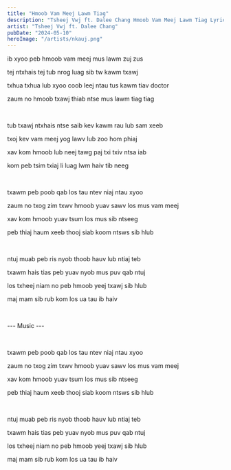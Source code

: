 ```yaml
---
title: "Hmoob Vam Meej Lawm Tiag"
description: "Tsheej Vwj ft. Dalee Chang Hmoob Vam Meej Lawm Tiag Lyrics"
artist: "Tsheej Vwj ft. Dalee Chang"
pubDate: "2024-05-10"
heroImage: "/artists/nkauj.png"
---
```


ib xyoo peb hmoob vam meej mus lawm zuj zus

tej ntxhais tej tub nrog luag sib tw kawm txawj

txhua txhua lub xyoo coob leej ntau tus kawm tiav doctor

zaum no hmoob txawj thiab ntse mus lawm tiag tiag

<br />

tub txawj ntxhais ntse saib kev kawm rau lub sam xeeb

txoj kev vam meej yog lawv lub zoo hom phiaj

xav kom hmoob lub neej tawg paj txi txiv ntsa iab

kom peb tsim txiaj li luag lwm haiv tib neeg

<br />

txawm peb poob qab los tau ntev niaj ntau xyoo

zaum no txog zim txwv hmoob yuav sawv los mus vam meej

xav kom hmoob yuav tsum los mus sib ntseeg

peb thiaj haum xeeb thooj siab koom ntsws sib hlub

<br />

ntuj muab peb ris nyob thoob hauv lub ntiaj teb

txawm hais tias peb yuav nyob mus puv qab ntuj

los txheej niam no peb hmoob yeej txawj sib hlub

maj mam sib rub kom los ua tau ib haiv

<br />

--- Music ---

<br />

txawm peb poob qab los tau ntev niaj ntau xyoo

zaum no txog zim txwv hmoob yuav sawv los mus vam meej

xav kom hmoob yuav tsum los mus sib ntseeg

peb thiaj haum xeeb thooj siab koom ntsws sib hlub

<br />

ntuj muab peb ris nyob thoob hauv lub ntiaj teb

txawm hais tias peb yuav nyob mus puv qab ntuj

los txheej niam no peb hmoob yeej txawj sib hlub

maj mam sib rub kom los ua tau ib haiv

